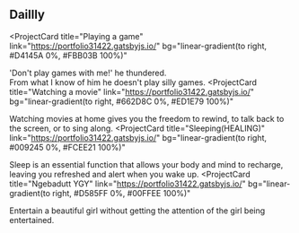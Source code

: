 ## Daillly

<ProjectCard
  title="Playing a game"
  link="https://portfolio31422.gatsbyjs.io/"
  bg="linear-gradient(to right, #D4145A 0%, #FBB03B 100%)"
>
  'Don't play games with me!' he thundered.
  <br>From what I know of him he doesn't play silly games.
</ProjectCard>
<ProjectCard
  title="Watching a movie"
  link="https://portfolio31422.gatsbyjs.io/"
  bg="linear-gradient(to right, #662D8C 0%, #ED1E79 100%)"
>
  Watching movies at home gives you the freedom to rewind, to talk back to the screen, or to sing along.
</ProjectCard>
<ProjectCard
  title="Sleeping(HEALING)"
  link="https://portfolio31422.gatsbyjs.io/"
  bg="linear-gradient(to right, #009245 0%, #FCEE21 100%)"
>
  Sleep is an essential function that allows your body and mind to recharge, leaving you refreshed and alert when you wake up.
</ProjectCard>
<ProjectCard
  title="Ngebadutt YGY"
  link="https://portfolio31422.gatsbyjs.io/"
  bg="linear-gradient(to right, #D585FF 0%, #00FFEE 100%)"
>
  Entertain a beautiful girl without getting the attention of the girl being entertained.
</ProjectCard>
